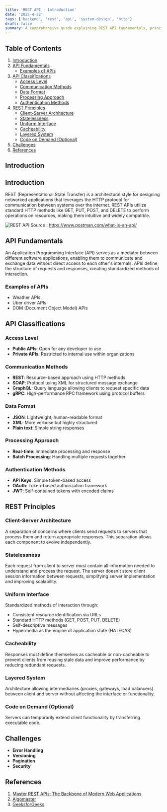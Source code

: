 ```yaml
---
title: 'REST API - Introduction'
date: '2025-4-22'
tags: ['backend', 'rest', 'api', 'system-design', 'http']
draft: false
summary: A comprehensive guide explaining REST API fundamentals, principles, types, and design challenges for developers.
---
```


## Table of Contents

1. [Introduction](#introduction)
2. [API Fundamentals](#api-fundamentals)
   - [Examples of APIs](#examples-of-apis)
3. [API Classifications](#api-classifications)
   - [Access Level](#access-level)
   - [Communication Methods](#communication-methods)
   - [Data Format](#data-format)
   - [Processing Approach](#processing-approach)
   - [Authentication Methods](#authentication-methods)
4. [REST Principles](#rest-principles)
   - [Client-Server Architecture](#client-server-architecture)
   - [Statelessness](#statelessness)
   - [Uniform Interface](#uniform-interface)
   - [Cacheability](#cacheability)
   - [Layered System](#layered-system)
   - [Code on Demand (Optional)](#code-on-demand-optional)
5. [Challenges](#challenges)
6. [References](#references)

## Introduction

## Introduction

REST (Representational State Transfer) is a architectural style for designing networked applications that leverages the HTTP protocol for communication between systems over the internet. REST APIs utilize standard HTTP methods like GET, PUT, POST, and DELETE to perform operations on resources, making them intuitive and widely compatible.

![REST API](/static/images/rest-api/api-banner.png)
Source : https://www.postman.com/what-is-an-api/

## API Fundamentals

An Application Programming Interface (API) serves as a mediator between different software applications, enabling them to communicate and exchange data without direct access to each other's internals. APIs define the structure of requests and responses, creating standardized methods of interaction.

### Examples of APIs

- Weather APIs
- Uber driver APIs
- DOM (Document Object Model) APIs

## API Classifications

### Access Level

- **Public APIs**: Open for any developer to use
- **Private APIs**: Restricted to internal use within organizations

### Communication Methods

- **REST**: Resource-based approach using HTTP methods
- **SOAP**: Protocol using XML for structured message exchange
- **GraphQL**: Query language allowing clients to request specific data
- **gRPC**: High-performance RPC framework using protocol buffers

### Data Format

- **JSON**: Lightweight, human-readable format
- **XML**: More verbose but highly structured
- **Plain text**: Simple string responses

### Processing Approach

- **Real-time**: Immediate processing and response
- **Batch Processing**: Handling multiple requests together

### Authentication Methods

- **API Keys**: Simple token-based access
- **OAuth**: Token-based authorization framework
- **JWT**: Self-contained tokens with encoded claims

## REST Principles

### Client-Server Architecture

A separation of concerns where clients send requests to servers that process them and return appropriate responses. This separation allows each component to evolve independently.

### Statelessness

Each request from client to server must contain all information needed to understand and process the request. The server doesn't store client session information between requests, simplifying server implementation and improving scalability.

### Uniform Interface

Standardized methods of interaction through:

- Consistent resource identification via URLs
- Standard HTTP methods (GET, POST, PUT, DELETE)
- Self-descriptive messages
- Hypermedia as the engine of application state (HATEOAS)

### Cacheability

Responses must define themselves as cacheable or non-cacheable to prevent clients from reusing stale data and improve performance by reducing redundant requests.

### Layered System

Architecture allowing intermediaries (proxies, gateways, load balancers) between client and server without affecting the interface or functionality.

### Code on Demand (Optional)

Servers can temporarily extend client functionality by transferring executable code.

## Challenges

- **Error Handling**
- **Versioning**
- **Pagination**
- **Security**

## References

1. [Master REST APIs: The Backbone of Modern Web Applications](https://youtu.be/HV5u-HjEFvY?si=7Sa2c2ymjAE3gryc)
2. [Algomaster](https://blog.algomaster.io/p/master-the-art-of-rest-api-design)
3. [GeeksforGeeks](https://www.geeksforgeeks.org/rest-api-introduction/)
